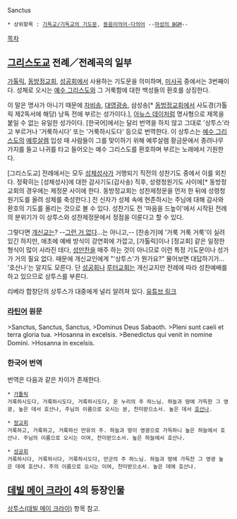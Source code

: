 Sanctus

 * 상위항목 : [[기독교/기독교의 기도문]], [[동음이의어·다의어]] --[[마성의 BGM]]--

[[목차]]
== [[그리스도교]] 전례／전례곡의 일부 ==
[[가톨릭]], [[동방정교회]], [[성공회]]에서 사용하는 기도문을 의미하며, [[미사]]곡 중에서는 3번째이다. 성체로 오시는 [[예수 그리스도]]와 그 거룩함에 대한 백성들의 환호를 상징한다.

이 말은 명사가 아니기 때문에 [[자비송]], [[대영광송]], 삼성송[* [[동방정교회]]에서 사도경(가톨릭 제2독서에 해당) 낭독 전에 부르는 성가이다.], [[아뉴스 데이]]처럼 명사형으로 제목을 붙일 수 없는 유일한 성가이다. [한국어]에서는 달리 번역을 하지 않고 그대로 '상투스'라고 부르거나 '거룩하시다' 또는 '거룩하시도다' 등으로 번역한다. 이 상투스는 [[예수 그리스도]]의 [[예루살렘]] 입성 때 사람들이 그를 맞이하기 위해 예루살렘 황금문에서 종려나무 가지를 들고 나귀를 타고 들어오는 예수 그리스도를 환호하며 부르는 노래에서 기원한다.

[그리스도교] 전례에서는 모두 [[성체성사]]가 거행되기 직전의 성찬기도 중에서 이를 외친다. 정확히는 [성체성사]에 대한 감사기도(감사송) 직후, 성령청원기도 사이에[* 동방정교회의 경우에는 제정문 사이에 한다. 동방정교회는 성찬제정문을 먼저 한 뒤에 성령청원기도를 올려 성체를 축성한다.] 전 신자가 성체 속에 현존하시는 주님에 대해 감사와 환호의 기도를 올리는 것으로 볼 수 있다. 성찬기도 전 '마음을 드높이'에서 시작된 전례의 분위기가 이 상투스와 성찬제정문에서 정점을 이룬다고 할 수 있다.

그렇다면 [[개신교]]는? --[[그런 거 없다]]...는 아니고,-- [찬송가]에 '거룩 거룩 거룩'이 실려있긴 하지만, 애초에 예배 방식이 강연회에 가깝고, [가톨릭]이나 [정교회] 같은 일정한 형식이 많이 사라진 데다, [[성만찬]]을 매주 하는 것이 아니므로 이런 특정 기도문이나 성가가 거의 필요 없다. 때문에 개신교인에게 "'상투스'가 뭔가요?" 물어보면 대답하기가... '호산나'는 알지도 모른다. 단 [[성공회]]나 [[루터교회]]는 개신교지만 전례에 따라 성찬예배를 하고 있으므로 상투스를 부른다.

리베라 합창단의 상투스가 대중에게 널리 알려져 있다. [http://www.youtube.com/watch?v=D6DXnQeUsWs 유튜브 링크]

=== [[라틴어]] 원문 ===
>Sanctus, Sanctus, Sanctus, 
>Dominus Deus Sabaoth.
>Pleni sunt caeli et terra gloria tua.
>Hosanna in excelsis.
>Benedictus qui venit in nomine Domini.
>Hosanna in excelsis.
　
=== 한국어 번역 ===
번역은 다음과 같은 차이가 존재한다.

 * [[가톨릭]]
 거룩하시도다, 거룩하시도다, 거룩하시도다, 온 누리의 주 하느님. 하늘과 땅에 가득한 그 영광, 높은 데서 호산나, 주님의 이름으로 오시는 분, 찬미받으소서. 높은 데서 [[호산나]].

 * [[정교회]]
 거룩하고, 거룩하고, 거룩하신 만유의 주. 하늘과 땅이 영광으로 가득하니 높은 하늘에서 호산나. 주님의 이름으로 오시는 이여, 찬미받으소서. 높은 하늘에서 호산나.

 * [[성공회]]
 거룩하시다, 거룩하시다, 거룩하시도다, 만군의 주 하느님. 하늘과 땅에 가득찬 그 영광 높은 데에 호산나. 주의 이름으로 오시는 이여, 찬미받으소서. 높은 데에 호산나.

== [[데빌 메이 크라이]] 4의 등장인물 ==
[[상투스(데빌 메이 크라이)]] 항목 참고.
